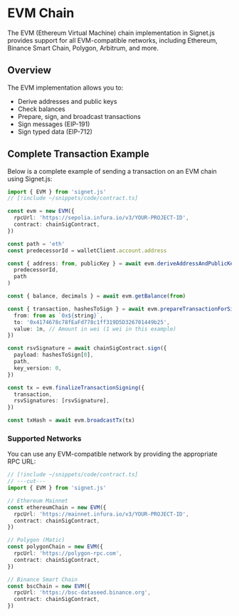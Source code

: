 # EVM Chain

The EVM (Ethereum Virtual Machine) chain implementation in Signet.js provides support for all EVM-compatible networks, including Ethereum, Binance Smart Chain, Polygon, Arbitrum, and more.

## Overview

The EVM implementation allows you to:

- Derive addresses and public keys
- Check balances
- Prepare, sign, and broadcast transactions
- Sign messages (EIP-191)
- Sign typed data (EIP-712)

## Complete Transaction Example

Below is a complete example of sending a transaction on an EVM chain using Signet.js:

```ts twoslash
import { EVM } from 'signet.js'
// [!include ~/snippets/code/contract.ts]

const evm = new EVM({
  rpcUrl: 'https://sepolia.infura.io/v3/YOUR-PROJECT-ID',
  contract: chainSigContract,
})

const path = 'eth'
const predecessorId = walletClient.account.address

const { address: from, publicKey } = await evm.deriveAddressAndPublicKey(
  predecessorId,
  path
)

const { balance, decimals } = await evm.getBalance(from)

const { transaction, hashesToSign } = await evm.prepareTransactionForSigning({
  from: from as `0x${string}`,
  to: '0x4174678c78fEaFd778c1ff319D5D326701449b25',
  value: 1n, // Amount in wei (1 wei in this example)
})

const rsvSignature = await chainSigContract.sign({
  payload: hashesToSign[0],
  path,
  key_version: 0,
})

const tx = evm.finalizeTransactionSigning({
  transaction,
  rsvSignatures: [rsvSignature],
})

const txHash = await evm.broadcastTx(tx)
```

### Supported Networks

You can use any EVM-compatible network by providing the appropriate RPC URL:

```ts twoslash
// [!include ~/snippets/code/contract.ts]
// ---cut---
import { EVM } from 'signet.js'

// Ethereum Mainnet
const ethereumChain = new EVM({
  rpcUrl: 'https://mainnet.infura.io/v3/YOUR-PROJECT-ID',
  contract: chainSigContract,
})

// Polygon (Matic)
const polygonChain = new EVM({
  rpcUrl: 'https://polygon-rpc.com',
  contract: chainSigContract,
})

// Binance Smart Chain
const bscChain = new EVM({
  rpcUrl: 'https://bsc-dataseed.binance.org',
  contract: chainSigContract,
})
```

